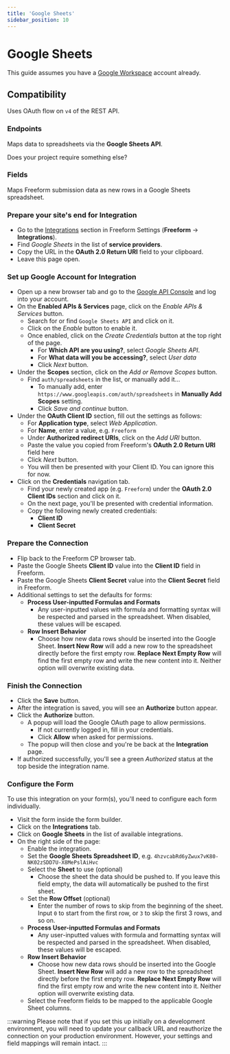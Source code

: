 ```yaml
---
title: 'Google Sheets'
sidebar_position: 10
---
```



# Google Sheets<Badge type="pro" text="Pro" /><Badge type="feature" text="New in 5.2+" />

This guide assumes you have a [Google Workspace](https://workspace.google.com) account already.

## Compatibility

Uses OAuth flow on `v4` of the REST API.

### Endpoints

Maps data to spreadsheets via the **Google Sheets API**.

Does your project require something else? &nbsp; <PrimaryButtonWithLink to='/support/' label='Contact Us' />

### Fields

Maps Freeform submission data as new rows in a Google Sheets spreadsheet.

<VerticalStepWrapper>
<StepMarkdown>

### Prepare your site's end for Integration

- Go to the [Integrations](../configuration/settings.mdx#integrations) section in Freeform Settings (**Freeform** → **Integrations**).
- Find _Google Sheets_ in the list of **service providers**.
- Copy the URL in the **OAuth 2.0 Return URI** field to your clipboard.
- Leave this page open.

</StepMarkdown>
<StepMarkdown>

### Set up Google Account for Integration

- Open up a new browser tab and go to the [Google API Console](https://console.cloud.google.com/apis/dashboard/) and log into your account.
- On the **Enabled APIs & Services** page, click on the _Enable APIs & Services_ button.
  - Search for or find `Google Sheets API` and click on it.
  - Click on the _Enable_ button to enable it.
  - Once enabled, click on the _Create Credentials_ button at the top right of the page.
    - For **Which API are you using?**, select _Google Sheets API_.
    - For **What data will you be accessing?**, select _User data_
    - Click _Next_ button.
- Under the **Scopes** section, click on the _Add or Remove Scopes_ button.
  - Find `auth/spreadsheets` in the list, or manually add it...
    - To manually add, enter `https://www.googleapis.com/auth/spreadsheets` in **Manually Add Scopes** setting.
    - Click _Save and continue_ button.
- Under the **OAuth Client ID** section, fill out the settings as follows:
  - For **Application type**, select _Web Application_.
  - For **Name**, enter a value, e.g. `Freeform`
  - Under **Authorized redirect URIs**, click on the _Add URI_ button.
  - Paste the value you copied from Freeform's **OAuth 2.0 Return URI** field here
  - Click _Next_ button.
  - You will then be presented with your Client ID. You can ignore this for now.
- Click on the **Credentials** navigation tab.
  - Find your newly created app (e.g. `Freeform`) under the **OAuth 2.0 Client IDs** section and click on it.
  - On the next page, you'll be presented with credential information.
  - Copy the following newly created credentials:
    - **Client ID**
    - **Client Secret**

</StepMarkdown>
<StepMarkdown>

### Prepare the Connection

- Flip back to the Freeform CP browser tab.
- Paste the Google Sheets **Client ID** value into the **Client ID** field in Freeform.
- Paste the Google Sheets **Client Secret** value into the **Client Secret** field in Freeform.
- Additional settings to set the defaults for forms:
  - **Process User-inputted Formulas and Formats**
    - Any user-inputted values with formula and formatting syntax will be respected and parsed in the spreadsheet. When disabled, these values will be escaped.
  - **Row Insert Behavior**
    - Choose how new data rows should be inserted into the Google Sheet. **Insert New Row** will add a new row to the spreadsheet directly before the first empty row. **Replace Next Empty Row** will find the first empty row and write the new content into it. Neither option will overwrite existing data.

</StepMarkdown>
<StepMarkdown>

### Finish the Connection

- Click the **Save** button.
- After the integration is saved, you will see an **Authorize** button appear.
- Click the **Authorize** button.
  - A popup will load the Google OAuth page to allow permissions.
    - If not currently logged in, fill in your credentials.
    - Click **Allow** when asked for permissions.
  - The popup will then close and you're be back at the **Integration** page.
- If authorized successfully, you'll see a green _Authorized_ status at the top beside the integration name.

</StepMarkdown>
<StepMarkdown>

### Configure the Form

To use this integration on your form(s), you'll need to configure each form individually.

- Visit the form inside the form builder.
- Click on the **Integrations** tab.
- Click on **Google Sheets** in the list of available integrations.
- On the right side of the page:
  - Enable the integration.
  - Set the **Google Sheets Spreadsheet ID**, e.g. `4hzvcabRd6yZwux7vK80-NK02zSDD7U-X8MePslAiHvc`
  - Select the **Sheet** to use (optional)
    - Choose the sheet the data should be pushed to. If you leave this field empty, the data will automatically be pushed to the first sheet.
  - Set the **Row Offset** (optional)
    - Enter the number of rows to skip from the beginning of the sheet. Input `0` to start from the first row, or `3` to skip the first 3 rows, and so on.
  - **Process User-inputted Formulas and Formats**
    - Any user-inputted values with formula and formatting syntax will be respected and parsed in the spreadsheet. When disabled, these values will be escaped.
  - **Row Insert Behavior**
    - Choose how new data rows should be inserted into the Google Sheet. **Insert New Row** will add a new row to the spreadsheet directly before the first empty row. **Replace Next Empty Row** will find the first empty row and write the new content into it. Neither option will overwrite existing data.
  - Select the Freeform fields to be mapped to the applicable Google Sheet columns.

</StepMarkdown>
</VerticalStepWrapper>

:::warning
Please note that if you set this up initially on a development environment, you will need to update your callback URL and reauthorize the connection on your production environment. However, your settings and field mappings will remain intact.
:::
